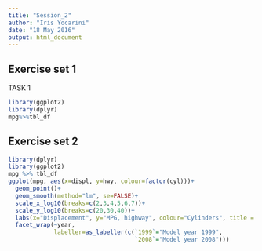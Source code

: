 ```yaml
---
title: "Session_2"
author: "Iris Yocarini"
date: "18 May 2016"
output: html_document
---
```


## Exercise set 1
TASK 1
```r
library(ggplot2)
library(dplyr)
mpg%>%tbl_df
```

## Exercise set 2
```r
library(dplyr)
library(ggplot2)
mpg %>% tbl_df
ggplot(mpg, aes(x=displ, y=hwy, colour=factor(cyl)))+
  geom_point()+
  geom_smooth(method="lm", se=FALSE)+
  scale_x_log10(breaks=c(2,3,4,5,6,7))+
  scale_y_log10(breaks=c(20,30,40))+
  labs(x="Displacement", y="MPG, highway", colour="Cylinders", title = "Fuel economy and engine size")+
  facet_wrap(~year,
             labeller=as_labeller(c(`1999`="Model year 1999",
                                    `2008`="Model year 2008")))
  
```


